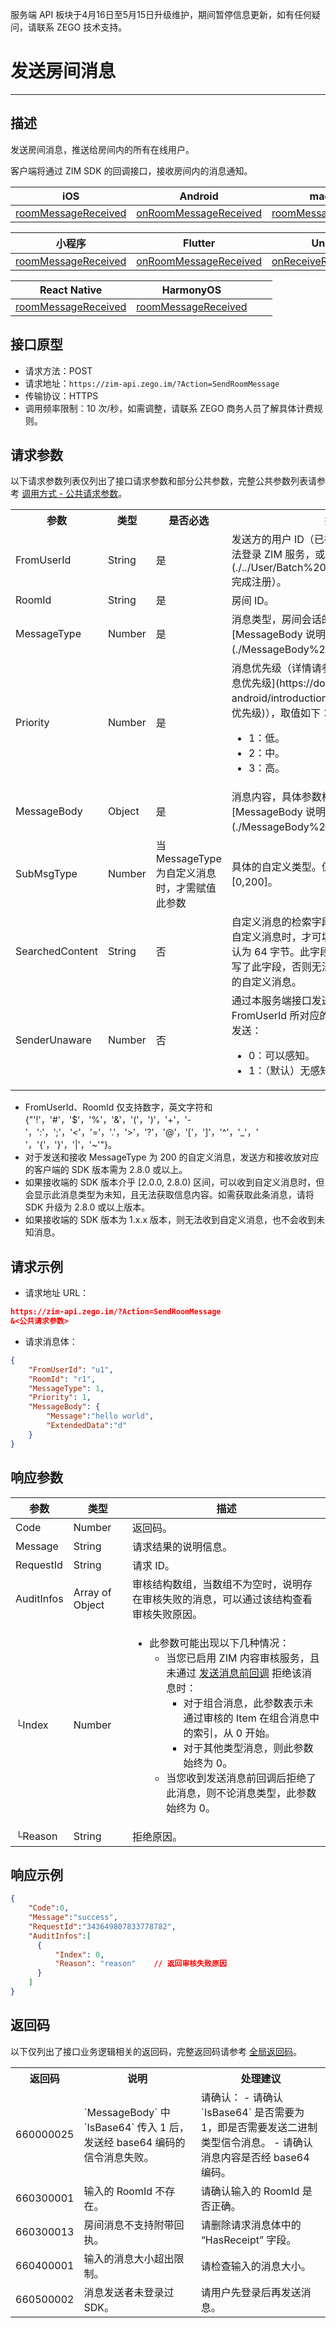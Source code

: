 <Warning title="警告">服务端 API 板块于4月16日至5月15日升级维护，期间暂停信息更新，如有任何疑问，请联系 ZEGO 技术支持。</Warning>
# 发送房间消息

- - -


## 描述

发送房间消息，推送给房间内的所有在线用户。

客户端将通过 ZIM SDK 的回调接口，接收房间内的消息通知。

| iOS | Android | macOS | Windows |
|-----|---------|-------|---------|
| [roomMessageReceived](https://doc-zh.zego.im/article/api?doc=zim_API~objective-c_ios~protocol~ZIMEventHandler#zim-room-message-received-info-from-room-id) | [onRoomMessageReceived](https://doc-zh.zego.im/article/api?doc=zim_API~java_android~class~ZIMEventHandler#on-room-message-received) | [roomMessageReceived](https://doc-zh.zego.im/article/api?doc=zim_API~objective-c_macos~protocol~ZIMEventHandler#zim-room-message-received-info-from-room-id) | [onRoomMessageReceived](https://doc-zh.zego.im/article/api?doc=zim_API~cpp_windows~class~ZIMEventHandler#on-room-message-received) |

| 小程序 | Flutter | Unity3D | uni-app |
|---------|---------|---------|---------|
| [roomMessageReceived](https://doc-zh.zego.im/article/api?doc=zim_API~javascript_wxxcx~interface~ZIMEventHandler#room-message-received) | [onRoomMessageReceived](https://pub.dev/documentation/zego_zim/latest/zego_zim/ZIMEventHandler/onRoomMessageReceived.html) | [onReceiveRoomMessage](https://doc-zh.zego.im/article/api?doc=zim_API~cs_unity3d~class~ZIMEventHandler#on-receive-room-message) | [roomMessageReceived](https://doc-zh.zego.im/article/api?doc=zim_API~javascript_uni-app~interface~ZIMEventHandler#room-message-received) |

| React Native | HarmonyOS |  |  |
|--------------|----------|--|--|
| [roomMessageReceived](https://doc-zh.zego.im/article/api?doc=zim_API~javascript_react-native~interface~ZIMEventHandler#room-message-received) | [roomMessageReceived](https://doc-zh.zego.im/article/api?doc=zim_API~javascript_harmony~interface~ZIMEventHandler#room-message-received) |  |  |

## 接口原型

- 请求方法：POST
- 请求地址：`https://zim-api.zego.im/?Action=SendRoomMessage`
- 传输协议：HTTPS
- 调用频率限制：10 次/秒，如需调整，请联系 ZEGO 商务人员了解具体计费规则。


## 请求参数

以下请求参数列表仅列出了接口请求参数和部分公共参数，完整公共参数列表请参考 [调用方式 - 公共请求参数](../Accessing%20Server%20APIs.mdx#2-公共参数)。

<table>

<tbody><tr>
<th>参数</th>
<th>类型</th>
<th>是否必选</th>
<th>描述</th>
</tr>
<tr>
<td>FromUserId</td>
<td>String</td>
<td>是</td>
<td>发送方的用户 ID（已在客户端调用 `login` 方法登录 ZIM 服务，或已调用 [服务端 API](./../User/Batch%20register%20users.mdx) 完成注册）。</td>
</tr>
<tr>
<td>RoomId</td>
<td>String</td>
<td>是</td>
<td>房间 ID。</td>
</tr>
<tr>
<td>MessageType</td>
<td>Number</td>
<td>是</td>
<td>消息类型，房间会话的适用类型请参考 [MessageBody 说明](./MessageBody%20Introduction.mdx)。</td>
</tr>
<tr>
<td>Priority</td>
<td>Number</td>
<td>是</td>
<td>消息优先级（详情请参考 [基本概念介绍 - 消息优先级](https://doc-zh.zego.im/zim-android/introduction/basic-concepts#消息优先级)），取值如下：<p></p><ul><li>1：低。</li><li>2：中。</li><li>3：高。</li></ul></td>
</tr>
<tr>
<td>MessageBody</td>
<td>Object</td>
<td>是</td>
<td>消息内容，具体参数格式请参考 [MessageBody 说明](./MessageBody%20Introduction.mdx)。</td>
</tr>
<tr>
<td>SubMsgType</td>
<td>Number</td>
<td>当 MessageType 为自定义消息时，才需赋值此参数</td>
<td>具体的自定义类型。值由您定义，取值范围为 [0,200]。</td>
</tr>
<tr>
<td>SearchedContent</td>
<td>String</td>
<td>否</td>
<td>自定义消息的检索字段。当 MessageType 为自定义消息时，才可填写此字段，长度上限默认为 64 字节。此字段作用于客户端，除非填写了此字段，否则无法通过客户端搜索到关联的自定义消息。</td>
</tr>
<tr>
<td>SenderUnaware</td>
<td>Number</td>
<td>否</td>
<td>通过本服务端接口发送消息，请求参数中的 FromUserId 所对应的客户端是否能感知此次发送：<ul><li>0：可以感知。</li><li>1：（默认）无感知。</li></ul></td>
</tr>
</tbody></table>

<Note title="说明">

- FromUserId、RoomId 仅支持数字，英文字符和 {"'!'，'#'，'$'，'%'，'&'，'('，')'，'+'，'-'，':'，';'，'<'，'='，'.'，'>'，'?'，'@'，'['，']'，'^'，'_'，' '，'{'，'}'，'|'，'~'"}。
- 对于发送和接收 MessageType 为 200 的自定义消息，发送方和接收放对应的客户端的 SDK 版本需为 2.8.0 或以上。
- 如果接收端的 SDK 版本介乎 [2.0.0, 2.8.0) 区间，可以收到自定义消息时，但会显示此消息类型为未知，且无法获取信息内容。如需获取此条消息，请将 SDK 升级为 2.8.0 或以上版本。
- 如果接收端的 SDK 版本为 1.x.x 版本，则无法收到自定义消息，也不会收到未知消息。
</Note>

## 请求示例

- 请求地址 URL：

```json
https://zim-api.zego.im/?Action=SendRoomMessage
&<公共请求参数>
```

- 请求消息体：

```json
{
    "FromUserId": "u1",
    "RoomId": "r1",
    "MessageType": 1,
    "Priority": 1,
    "MessageBody": {
        "Message":"hello world",
        "ExtendedData":"d"
    }
}
```

## 响应参数

| 参数       | 类型    | 描述               |
|-----------|--------|------------------|
| Code      | Number | 返回码。            |
| Message   | String | 请求结果的说明信息。  |
| RequestId | String | 请求 ID。          |
| AuditInfos   | Array of Object    | 审核结构数组，当数组不为空时，说明存在审核失败的消息，可以通过该结构查看审核失败原因。    |
| └Index    | Number             |  <ul><li>此参数可能出现以下几种情况：<ul><li>当您已启用 ZIM 内容审核服务，且未通过 [发送消息前回调](./../Callbacks/Message%20not%20sent%20yet.mdx) 拒绝该消息时：<ul><li>对于组合消息，此参数表示未通过审核的 Item 在组合消息中的索引，从 0 开始。</li><li>对于其他类型消息，则此参数始终为 0。</li></ul></li><li>当您收到发送消息前回调后拒绝了此消息，则不论消息类型，此参数始终为 0。</li></ul></li></ul>  |
| └Reason    | String             | 拒绝原因。  |

## 响应示例

```json
{
    "Code":0,
    "Message":"success",
    "RequestId":"343649807833778782",
    "AuditInfos":[
      {
          "Index": 0,
          "Reason": "reason"    // 返回审核失败原因
      }
    ]
}
```


## 返回码

以下仅列出了接口业务逻辑相关的返回码，完整返回码请参考 [全局返回码](../Return%20codes.mdx)。

<table>
<tbody><tr>
<th>返回码</th>
<th>说明</th>
<th>处理建议</th>
</tr>
<tr>
<td>660000025</td>
<td>`MessageBody` 中 `IsBase64` 传入 1 后，发送经 base64 编码的信令消息失败。</td>
<td>
请确认：
- 请确认 `IsBase64` 是否需要为 1，即是否需要发送二进制类型信令消息。
- 请确认消息内容是否经 base64 编码。
</td>
</tr>
<tr>
<td>660300001</td>
<td>输入的 RoomId 不存在。</td>
<td>请确认输入的 RoomId 是否正确。</td>
</tr>
<tr>
<td>660300013</td>
<td>房间消息不支持附带回执。</td>
<td>请删除请求消息体中的 “HasReceipt” 字段。</td>
</tr>
<tr>
<td>660400001</td>
<td>输入的消息大小超出限制。</td>
<td>请检查输入的消息大小。</td>
</tr>
<tr>
<td>660500002</td>
<td>消息发送者未登录过 SDK。</td>
<td>请用户先登录后再发送消息。</td>
</tr>
</tbody></table>
